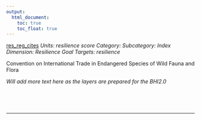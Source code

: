 ```yaml
---
output:
  html_document:
    toc: true
    toc_float: true
---
```


[res_reg_cites](https://github.com/OHI-Science/bhi/blob/master/baltic/layers/res_reg_cites_bhi2015.csv)
*Units: resilience score*
*Category:*
*Subcategory:*
*Index Dimension: Resilience*
*Goal Targets: resilience*

Convention on International Trade in Endangered Species of Wild Fauna and Flora

*Will add more text here as the layers are prepared for the BHI2.0*

<br>



<br>

--- 
